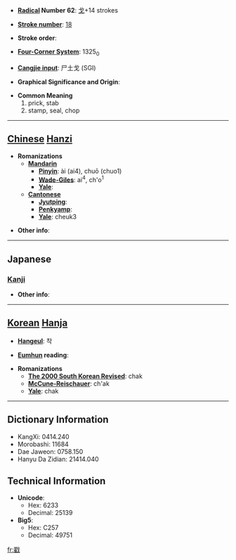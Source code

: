 * '''[[Wiktionary:Chinese radical index| Radical]] Number 62''': [[Wiktionary:Chinese radical index 戈|戈]]+14 strokes

* '''[[Wiktionary:Chinese total strokes index|Stroke number]]''': [[Wiktionary:Chinese total strokes index 18|18]]

* '''Stroke order''': 

* '''[[Wiktionary:Chinese four corner index|Four-Corner System]]''': 1325<sub>0</sub>

* '''[[Wiktionary:Chinese Cangjie index|Cangjie input]]''': 尸土戈 (SGI)

* '''Graphical Significance and Origin''': 

* '''Common Meaning'''
*#prick, stab
*# stamp, seal, chop


----

== [[Chinese]] [[Hanzi]] ==

* '''Romanizations'''
** '''[[Mandarin]]'''
*** '''[[Pinyin]]''': ài (ai4), chuō (chuo1)
*** '''[[Wade-Giles]]''': ai<sup>4</sup>, ch'o<sup>1</sup>
*** '''[[Yale]]''': 
** '''[[Cantonese]]'''
*** '''[[Jyutping]]''':
*** '''[[Penkyamp]]''': 
*** '''[[Yale]]''': cheuk3

* '''Other info''': 

----

==Japanese==
===[[Kanji]]===
{{kanji|on readings=[[たく]] (taku)|kun readings=[[さす]] (sasu), [[つく]] (tsuku)}}

* '''Other info''':  

----

== [[Korean]] [[Hanja]] ==

* '''[[Hangeul]]''': 착

* '''[[Eumhun]] reading''': 

* '''Romanizations'''
** '''[[The 2000 South Korean Revised Romanization|The 2000 South Korean Revised]]''': chak
** '''[[McCune-Reischauer]]''': ch'ak
** '''[[Yale]]''': chak

----

== Dictionary Information ==

* KangXi: 0414.240
* Morobashi: 11684
* Dae Jaweon: 0758.150
* Hanyu Da Zidian: 21414.040

== Technical Information ==

* '''Unicode''':
** Hex: 6233
** Decimal: 25139
* '''Big5''':
** Hex: C257
** Decimal: 49751

[[fr:戳]]